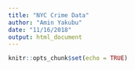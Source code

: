 ```yaml
---
title: "NYC Crime Data"
author: "Amin Yakubu"
date: "11/16/2018"
output: html_document
---
```


```r
knitr::opts_chunk$set(echo = TRUE)
```



